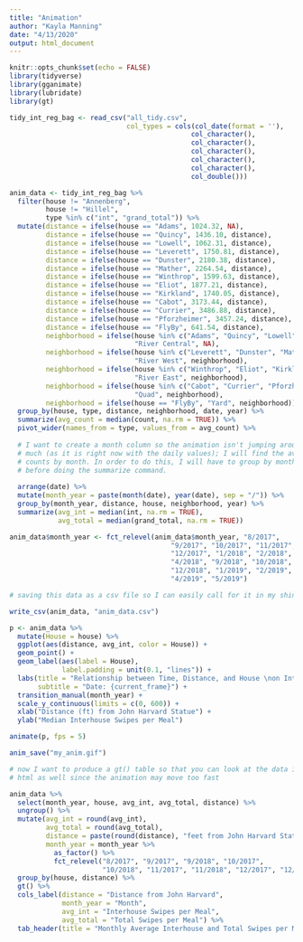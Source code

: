 ```yaml
---
title: "Animation"
author: "Kayla Manning"
date: "4/13/2020"
output: html_document
---
```


```r
knitr::opts_chunk$set(echo = FALSE)
library(tidyverse)
library(gganimate)
library(lubridate)
library(gt)

tidy_int_reg_bag <- read_csv("all_tidy.csv",
                             col_types = cols(col_date(format = ''),
                                             col_character(),
                                             col_character(),
                                             col_character(),
                                             col_character(),
                                             col_character(),
                                             col_double()))
```


```r

anim_data <- tidy_int_reg_bag %>% 
  filter(house != "Annenberg",
         house != "Hillel",
         type %in% c("int", "grand_total")) %>% 
  mutate(distance = ifelse(house == "Adams", 1024.32, NA),
         distance = ifelse(house == "Quincy", 1436.10, distance),
         distance = ifelse(house == "Lowell", 1062.31, distance),
         distance = ifelse(house == "Leverett", 1750.81, distance),
         distance = ifelse(house == "Dunster", 2180.38, distance),
         distance = ifelse(house == "Mather", 2264.54, distance),
         distance = ifelse(house == "Winthrop", 1599.63, distance),
         distance = ifelse(house == "Eliot", 1877.21, distance),
         distance = ifelse(house == "Kirkland", 1740.05, distance),
         distance = ifelse(house == "Cabot", 3173.44, distance),
         distance = ifelse(house == "Currier", 3486.88, distance),
         distance = ifelse(house == "Pforzheimer", 3457.24, distance),
         distance = ifelse(house == "FlyBy", 641.54, distance),
         neighborhood = ifelse(house %in% c("Adams", "Quincy", "Lowell"), 
                               "River Central", NA),
         neighborhood = ifelse(house %in% c("Leverett", "Dunster", "Mather"),
                               "River West", neighborhood),
         neighborhood = ifelse(house %in% c("Winthrop", "Eliot", "Kirkland"), 
                               "River East", neighborhood),
         neighborhood = ifelse(house %in% c("Cabot", "Currier", "Pforzheimer"),
                               "Quad", neighborhood),
         neighborhood = ifelse(house == "FlyBy", "Yard", neighborhood)) %>% 
  group_by(house, type, distance, neighborhood, date, year) %>% 
  summarize(avg_count = median(count, na.rm = TRUE)) %>% 
  pivot_wider(names_from = type, values_from = avg_count) %>% 
  
  # I want to create a month column so the animation isn't jumping around as
  # much (as it is right now with the daily values); I will find the average
  # counts by month. In order to do this, I will have to group by month and year
  # before doing the summarize command.
  
  arrange(date) %>% 
  mutate(month_year = paste(month(date), year(date), sep = "/")) %>% 
  group_by(month_year, distance, house, neighborhood, year) %>% 
  summarize(avg_int = median(int, na.rm = TRUE),
            avg_total = median(grand_total, na.rm = TRUE))

anim_data$month_year <- fct_relevel(anim_data$month_year, "8/2017", 
                                        "9/2017", "10/2017", "11/2017",
                                        "12/2017", "1/2018", "2/2018", "3/2018",
                                        "4/2018", "9/2018", "10/2018", "11/2018",
                                        "12/2018", "1/2019", "2/2019", "3/2019",
                                        "4/2019", "5/2019")

# saving this data as a csv file so I can easily call for it in my shiny app

write_csv(anim_data, "anim_data.csv")

p <- anim_data %>% 
  mutate(House = house) %>% 
  ggplot(aes(distance, avg_int, color = House)) +
  geom_point() +
  geom_label(aes(label = House), 
             label.padding = unit(0.1, "lines")) +
  labs(title = "Relationship between Time, Distance, and House \non Interhouse Swipe Counts",
       subtitle = "Date: {current_frame}") +
  transition_manual(month_year) +
  scale_y_continuous(limits = c(0, 600)) +
  xlab("Distance (ft) from John Harvard Statue") +
  ylab("Median Interhouse Swipes per Meal")

animate(p, fps = 5)

anim_save("my_anim.gif")

# now I want to produce a gt() table so that you can look at the data in my knit
# html as well since the animation may move too fast

anim_data %>% 
  select(month_year, house, avg_int, avg_total, distance) %>% 
  ungroup() %>% 
  mutate(avg_int = round(avg_int),
         avg_total = round(avg_total),
         distance = paste(round(distance), "feet from John Harvard Statue"),
         month_year = month_year %>% 
           as_factor() %>% 
           fct_relevel("8/2017", "9/2017", "9/2018", "10/2017", 
                       "10/2018", "11/2017", "11/2018", "12/2017", "12/2018")) %>% 
  group_by(house, distance) %>% 
  gt() %>% 
  cols_label(distance = "Distance from John Harvard", 
             month_year = "Month",
             avg_int = "Interhouse Swipes per Meal",
             avg_total = "Total Swipes per Meal") %>% 
  tab_header(title = "Monthly Average Interhouse and Total Swipes per Meal")


```

